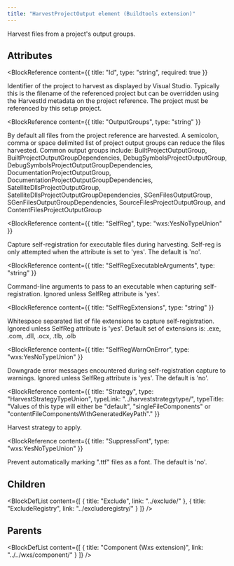 ```yaml
---
title: "HarvestProjectOutput element (Buildtools extension)"
---
```



Harvest files from a project's output groups.


## Attributes

<BlockWrapper>

  <BlockReference
    content={{
      title: "Id",
      type: "string",
      required: true
    }}
  >
  Identifier of the project to harvest as displayed by Visual Studio. Typically this is the filename of the referenced project but can be overridden using the HarvestId metadata on the project reference. The project must be referenced by this setup project.
  </BlockReference>

  <BlockReference
    content={{
      title: "OutputGroups",
      type: "string"
    }}
  >
  By default all files from the project reference are harvested. A semicolon, comma or space delimited list of project output groups can reduce the files harvested. Common output groups include:
   BuiltProjectOutputGroup,
   BuiltProjectOutputGroupDependencies,
   DebugSymbolsProjectOutputGroup,
   DebugSymbolsProjectOutputGroupDependencies,
   DocumentationProjectOutputGroup,
   DocumentationProjectOutputGroupDependencies,
   SatelliteDllsProjectOutputGroup,
   SatelliteDllsProjectOutputGroupDependencies,
   SGenFilesOutputGroup,
   SGenFilesOutputGroupDependencies,
   SourceFilesProjectOutputGroup,
   and ContentFilesProjectOutputGroup
  </BlockReference>

  <BlockReference
    content={{
      title: "SelfReg",
      type: "wxs:YesNoTypeUnion"
    }}
  >
  Capture self-registration for executable files during harvesting. Self-reg is only attempted when the attribute is set to 'yes'. The default is 'no'.
  </BlockReference>

  <BlockReference
    content={{
      title: "SelfRegExecutableArguments",
      type: "string"
    }}
  >
  Command-line arguments to pass to an executable when capturing self-registration. Ignored unless SelfReg attribute is 'yes'.
  </BlockReference>

  <BlockReference
    content={{
      title: "SelfRegExtensions",
      type: "string"
    }}
  >
  Whitespace separated list of file extensions to capture self-registration. Ignored unless SelfReg attribute is 'yes'. Default set of extensions is: .exe, .com, .dll, .ocx, .tlb, .olb
  </BlockReference>

  <BlockReference
    content={{
      title: "SelfRegWarnOnError",
      type: "wxs:YesNoTypeUnion"
    }}
  >
  Downgrade error messages encountered during self-registration capture to warnings. Ignored unless SelfReg attribute is 'yes'. The default is 'no'.
  </BlockReference>

  <BlockReference
    content={{
      title: "Strategy",
      type: "HarvestStrategyTypeUnion",
      typeLink: "../harveststrategytype/",
      typeTitle: "Values of this type will either be \"default\", \"singleFileComponents\" or \"contentFileComponentsWithGeneratedKeyPath\"."
    }}
  >
  Harvest strategy to apply.
  </BlockReference>

  <BlockReference
    content={{
      title: "SuppressFont",
      type: "wxs:YesNoTypeUnion"
    }}
  >
  Prevent automatically marking ".ttf" files as a font. The default is 'no'.
  </BlockReference>

</BlockWrapper>

## Children

<BlockDefList content={[
    {
      title: "Exclude",
      link: "../exclude/"
    },
    {
      title: "ExcludeRegistry",
      link: "../excluderegistry/"
    }
  ]}
/>

## Parents

<BlockDefList content={[
    {
      title: "Component (Wxs extension)",
      link: "../../wxs/component/"
    }
  ]}
/>